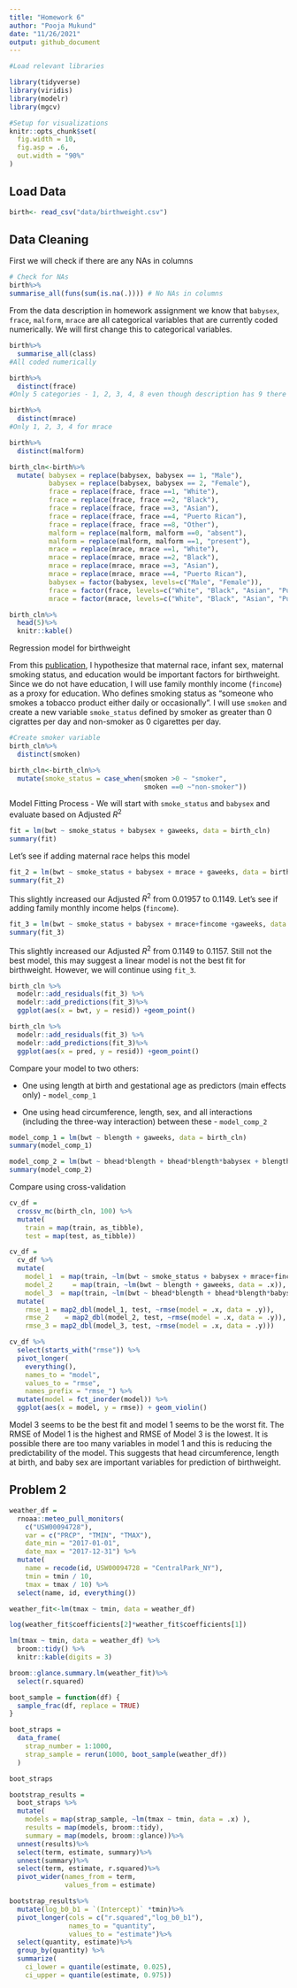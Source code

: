 ```yaml
---
title: "Homework 6"
author: "Pooja Mukund"
date: "11/26/2021"
output: github_document
---
```


```r
#Load relevant libraries

library(tidyverse)
library(viridis)
library(modelr)
library(mgcv)
```

```r
#Setup for visualizations
knitr::opts_chunk$set(
  fig.width = 10,
  fig.asp = .6,
  out.width = "90%"
)
```

## Load Data
```r
birth<- read_csv("data/birthweight.csv")
```

## Data Cleaning   

First we will check if there are any NAs in columns 
```r
# Check for NAs 
birth%>%
summarise_all(funs(sum(is.na(.)))) # No NAs in columns 
```
From the data description in homework assignment we know that `babysex`, `frace`, `malform`, `mrace` are all categorical variables that are currently coded numerically. We will first change this to categorical variables.  

```r
birth%>%
  summarise_all(class)
#All coded numerically 

birth%>%
  distinct(frace)
#Only 5 categories - 1, 2, 3, 4, 8 even though description has 9 there are no 9s that exist in this current dataset 

birth%>%
  distinct(mrace)
#Only 1, 2, 3, 4 for mrace

birth%>%
  distinct(malform)

birth_cln<-birth%>%
  mutate( babysex = replace(babysex, babysex == 1, "Male"),
          babysex = replace(babysex, babysex == 2, "Female"), 
          frace = replace(frace, frace ==1, "White"),
          frace = replace(frace, frace ==2, "Black"),
          frace = replace(frace, frace ==3, "Asian"),
          frace = replace(frace, frace ==4, "Puerto Rican"),
          frace = replace(frace, frace ==8, "Other"),
          malform = replace(malform, malform ==0, "absent"), 
          malform = replace(malform, malform ==1, "present"),
          mrace = replace(mrace, mrace ==1, "White"),
          mrace = replace(mrace, mrace ==2, "Black"),
          mrace = replace(mrace, mrace ==3, "Asian"),
          mrace = replace(mrace, mrace ==4, "Puerto Rican"), 
          babysex = factor(babysex, levels=c("Male", "Female")), 
          frace = factor(frace, levels=c("White", "Black", "Asian", "Puerto Rican", "Other")),
          mrace = factor(mrace, levels=c("White", "Black", "Asian", "Puerto Rican")))

birth_cln%>%
  head(5)%>%
  knitr::kable()
```

Regression model for birthweight

From this [publication](https://pubmed.ncbi.nlm.nih.gov/7570074/), I hypothesize that maternal race, infant sex, maternal smoking status, and education would be important factors for birthweight. Since we do not have education, I will use family monthly income (`fincome`) as a proxy for education. Who defines smoking status as "someone who smokes a tobacco product either daily or occasionally". I will use `smoken` and create a new variable `smoke_status` defined by smoker as greater than 0 cigrattes per day and non-smoker as 0 cigarettes per day.  


```r
#Create smoker variable 
birth_cln%>%
  distinct(smoken)

birth_cln<-birth_cln%>%
  mutate(smoke_status = case_when(smoken >0 ~ "smoker",
                                  smoken ==0 ~"non-smoker"))
```


Model Fitting Process - We will start with `smoke_status` and `babysex` and evaluate based on Adjusted $R^2$ 
```r
fit = lm(bwt ~ smoke_status + babysex + gaweeks, data = birth_cln)
summary(fit)
```

Let's see if adding maternal race helps this model 
```r
fit_2 = lm(bwt ~ smoke_status + babysex + mrace + gaweeks, data = birth_cln)
summary(fit_2)
```
This slightly increased our Adjusted $R^2$ from 0.01957 to 0.1149. Let's see if adding family monthly income helps (`fincome`). 

```r
fit_3 = lm(bwt ~ smoke_status + babysex + mrace+fincome +gaweeks, data = birth_cln)
summary(fit_3)
```

This slightly increased our Adjusted $R^2$ from 0.1149 to 0.1157. Still not the best model, this may suggest a linear model is not the best fit for birthweight. However, we will continue using `fit_3`. 

```r
birth_cln %>% 
  modelr::add_residuals(fit_3) %>% 
  modelr::add_predictions(fit_3)%>%
  ggplot(aes(x = bwt, y = resid)) +geom_point()

birth_cln %>% 
  modelr::add_residuals(fit_3) %>% 
  modelr::add_predictions(fit_3)%>%
  ggplot(aes(x = pred, y = resid)) +geom_point()
```


Compare your model to two others:

  * One using length at birth and gestational age as predictors (main effects only) - `model_comp_1`
  
  * One using head circumference, length, sex, and all interactions (including the three-way interaction) between these - `model_comp_2`

```r
model_comp_1 = lm(bwt ~ blength + gaweeks, data = birth_cln)
summary(model_comp_1)

model_comp_2 = lm(bwt ~ bhead*blength + bhead*blength*babysex + blength*babysex +bhead*babysex , data = birth_cln)
summary(model_comp_2)
```

Compare using cross-validation 
```r
cv_df =
  crossv_mc(birth_cln, 100) %>% 
  mutate(
    train = map(train, as_tibble),
    test = map(test, as_tibble))

cv_df = 
  cv_df %>% 
  mutate(
    model_1  = map(train, ~lm(bwt ~ smoke_status + babysex + mrace+fincome +gaweeks, data = .x)),
    model_2     = map(train, ~lm(bwt ~ blength + gaweeks, data = .x)),
    model_3  = map(train, ~lm(bwt ~ bhead*blength + bhead*blength*babysex + blength*babysex +bhead*babysex , data = .x))) %>% 
  mutate(
    rmse_1 = map2_dbl(model_1, test, ~rmse(model = .x, data = .y)),
    rmse_2    = map2_dbl(model_2, test, ~rmse(model = .x, data = .y)),
    rmse_3 = map2_dbl(model_3, test, ~rmse(model = .x, data = .y)))

```

```r
cv_df %>% 
  select(starts_with("rmse")) %>% 
  pivot_longer(
    everything(),
    names_to = "model", 
    values_to = "rmse",
    names_prefix = "rmse_") %>% 
  mutate(model = fct_inorder(model)) %>% 
  ggplot(aes(x = model, y = rmse)) + geom_violin()
```
Model 3 seems to be the best fit and model 1  seems to be the worst fit. The RMSE of Model 1 is the highest and RMSE of Model 3 is the lowest.  It is possible there are too many variables in model 1 and this is reducing the predictability of the model. This suggests that head circumference, length at birth, and baby sex are important variables for prediction of birthweight.  

## Problem 2 
```r
weather_df = 
  rnoaa::meteo_pull_monitors(
    c("USW00094728"),
    var = c("PRCP", "TMIN", "TMAX"), 
    date_min = "2017-01-01",
    date_max = "2017-12-31") %>%
  mutate(
    name = recode(id, USW00094728 = "CentralPark_NY"),
    tmin = tmin / 10,
    tmax = tmax / 10) %>%
  select(name, id, everything())
```

```r
weather_fit<-lm(tmax ~ tmin, data = weather_df)

log(weather_fit$coefficients[2]*weather_fit$coefficients[1])

lm(tmax ~ tmin, data = weather_df) %>% 
  broom::tidy() %>% 
  knitr::kable(digits = 3)

broom::glance.summary.lm(weather_fit)%>%
  select(r.squared)
```

```r
boot_sample = function(df) {
  sample_frac(df, replace = TRUE)
}

boot_straps = 
  data_frame(
    strap_number = 1:1000,
    strap_sample = rerun(1000, boot_sample(weather_df))
  )

boot_straps

bootstrap_results = 
  boot_straps %>% 
  mutate(
    models = map(strap_sample, ~lm(tmax ~ tmin, data = .x) ),
    results = map(models, broom::tidy),
    summary = map(models, broom::glance))%>% 
  unnest(results)%>%
  select(term, estimate, summary)%>%
  unnest(summary)%>%
  select(term, estimate, r.squared)%>%
  pivot_wider(names_from = term,
              values_from = estimate)

bootstrap_results%>%
  mutate(log_b0_b1 = `(Intercept)` *tmin)%>%
  pivot_longer(cols = c("r.squared","log_b0_b1"),
               names_to = "quantity",
               values_to = "estimate")%>%
  select(quantity, estimate)%>%
  group_by(quantity) %>% 
  summarize(
    ci_lower = quantile(estimate, 0.025), 
    ci_upper = quantile(estimate, 0.975))
  
  
  
  

```

